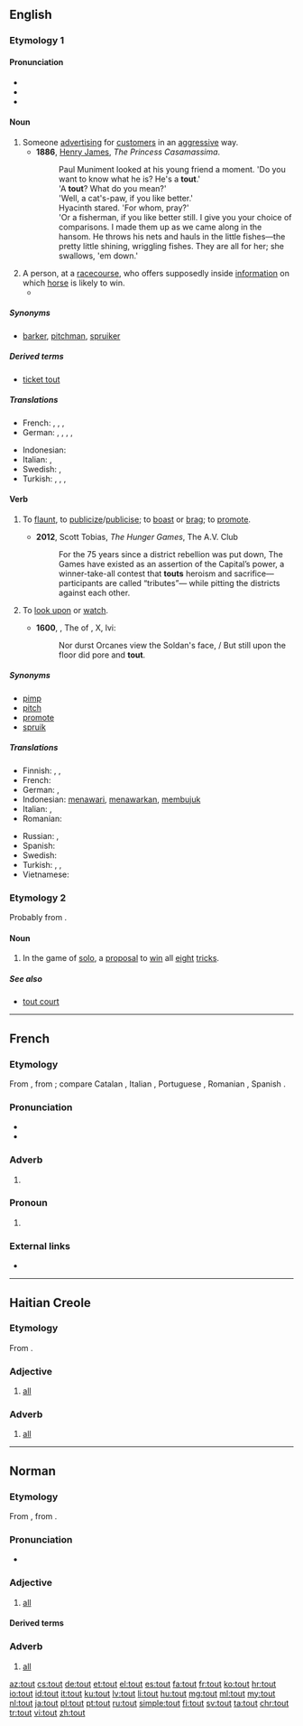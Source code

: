 {{also|toût}}
==English==
{{was wotd|2009|January|22}}
{{rfe|lang=en}}
===Etymology 1===

====Pronunciation====
* {{IPA|/taʊt/|lang=en}}
* {{audio|en-us-tout.ogg|Audio (US)|lang=en}}
* {{rhymes|aʊt|lang=en}}

====Noun====
{{wikipedia}}
{{en-noun}}

# Someone [[advertise|advertising]] for [[customer|customers]] in an [[aggressive]] way.
#*'''1886''', [[w:Henry James|Henry James]], ''The Princess Casamassima''.
#*:Paul Muniment looked at his young friend a moment. 'Do you want to know what he is? He's a '''tout'''.'
#*:'A '''tout'''? What do you mean?'
#*:'Well, a cat's-paw, if you like better.'
#*:Hyacinth stared. 'For whom, pray?'
#*:'Or a fisherman, if you like better still. I give you your choice of comparisons. I made them up as we came along in the hansom. He throws his nets and hauls in the little fishes—the pretty little shining, wriggling fishes. They are all for her; she swallows, 'em down.'
# A person, at a [[racecourse]], who offers supposedly inside [[information]] on which [[horse]] is likely to win.
#* {{quote-book|year=1905|author=[[w:Emma Orczy|Baroness Emmuska Orczy]]
|title=[[w:The Case of Miss Elliott|The Hocussing of Cigarette]]
|chapter=2|url=http://openlibrary.org/works/OL8479084W
|passage=No one, however, would have anything to do with him, as Mr. Keeson's orders in those respects were very strict&thinsp;; he had often threatened any one of his ''employés'' with instant dismissal if he found him in company with one of these '''touts'''.}}

=====Synonyms=====
* {{sense|one advertising aggressively for customers|lang=en}} [[barker]], [[pitchman]], [[spruiker]]

=====Derived terms=====
* [[ticket tout]]

=====Translations=====
{{trans-top|someone advertising for customers in an aggressive way}}
* French: {{t+|fr|racoleur|m}}, {{t|fr|vendeur ambulant|m}}, {{t+|fr|rabatteur|m}}, {{t+|fr|pronostiqueur|m}}
* German: {{qualifier|US}} {{t|de|Drogenvermittler|m}}, {{qualifier|US}} {{t|de|Drogenvermittlerin|f}}, {{qualifier|UK}} {{t|de|Kartenschwarzhändler|m}}, {{qualifier|UK}} {{t|de|Kartenschwarzhändlerin|f}}, {{t|de|Schlepperin|f}}
{{trans-mid}}
* Indonesian: {{t+|id|calo}}
* Italian: {{t+|it|strillone|m}}, {{t|it|imbonitore|m}}
* Swedish: {{t|sv|biljettförsäljare (illegal)}}, {{t|sv|kundvärvare}}
* Turkish: {{t|tr|arsız satıcı}}, {{t+|tr|çığırtkan}}, {{t+|tr|karaborsacı}}, {{t+|tr|tahminci}}
{{trans-bottom}}

====Verb====
{{en-verb}}

# {{label|en|transitive}} To [[flaunt]], to [[publicize]]/[[publicise]]; to [[boast]] or [[brag]]; to [[promote]].
#: {{ux|en|They are '''touting''' their PowerSpheres, but I don't know how well those really work.}}
#* '''2012''', Scott Tobias, ''The Hunger Games'', The A.V. Club
#*: For the 75 years since a district rebellion was put down, The Games have existed as an assertion of the Capital’s power, a winner-take-all contest that '''touts''' heroism and sacrifice—participants are called “tributes”— while pitting the districts against each other.
# {{cx|obsolete|lang=en}} To [[look upon]] or [[watch]].
#* '''1600''', {{w|Edward Fairfax}}, The ''{{w|Jerusalem Delivered}}'' of {{w|Torquato Tasso|Tasso}}, X, lvi:
#*: Nor durst Orcanes view the Soldan's face, / But still upon the floor did pore and '''tout'''.

=====Synonyms=====
* [[pimp]]
* [[pitch]]
* [[promote]]
* [[spruik]]

=====Translations=====
{{trans-top|To flaunt, to publicize/publicise; to boast or brag; to promote}}
* Finnish: {{t+|fi|kehua}}, {{t+|fi|ylistää}}, {{t+|fi|mainostaa}}
* French: {{t+|fr|racoler}}
* German: {{l|de|aufdringlich}} {{t+|de|ankündigen}}, {{t+|de|werben}} {{l|de|für}}
* Indonesian: [[tawar|menawari]], [[tawar|menawarkan]], [[bujuk|membujuk]]
* Italian: {{t+|it|pubblicizzare}}, {{t+|it|propagandare}}
* Romanian: {{t+|ro|racola}}
{{trans-mid}}
* Russian: {{t+|ru|навязывать}}, {{t+|ru|расхваливать}}
* Spanish: {{t+|es|presumir}}
* Swedish: {{t|sv|pracka (på ngn en vara)}}
* Turkish: {{l|tr|çığırtkanlık}} {{t+|tr|etmek}}, {{l|tr|müşteri}} {{t+|tr|toplamak}}, {{l|tr|tiyo}} {{t+|tr|vermek}}
* Vietnamese: {{t+|vi|công bố}}
{{trans-bottom}}

===Etymology 2===
Probably from {{etyl|fr|en}} {{term|tout|lang=fr||all}}.

====Noun====
{{en-noun|?}}

# {{cx|card games|lang=en}} In the game of [[solo]], a [[proposal]] to [[win]] all [[eight]] [[trick]]s.

=====See also=====
* [[tout court]]

----

==French==

===Etymology===
From {{etyl|fro|fr}} {{term|tot|lang=fro}}, from {{etyl|la|fr}} {{term|totus|lang=la}}; compare Catalan {{term|tot|lang=ca}}, Italian {{term|tutto|lang=it}}, Portuguese {{term|todo|lang=pt}}, Romanian {{term|tot|lang=ro}}, Spanish {{term|todo|lang=es}}.

===Pronunciation===
* {{IPA|/tu/|lang=fr}}
* {{audio|Fr-tout.ogg|audio|lang=fr}}

===Adverb===
{{fr-adv}}

# {{l|en|all}}

===Pronoun===
{{fr-pron}}

# {{l|en|everything}}

===External links===
* {{R:TLFi}}

----

==Haitian Creole==

===Etymology===
From {{etyl|fr|ht}} {{term|tout||all|lang=fr}}.

===Adjective===
{{head|ht|adjective}}

# [[all]]

===Adverb===
{{head|ht|adverb}}

# [[all]]

----

==Norman==

===Etymology===
From {{etyl|fro|nrf}} {{m|fro|tot}}, from {{etyl|la|nrf}} {{m|la|tōtus}}.

===Pronunciation===
* {{audio|Jer-tout.ogg|Audio (Jersey)|lang=nrf}}

===Adjective===
{{nrf-adj}}

# {{label|nrf|Jersey|Guernsey}} [[all]]

====Derived terms====
{{der3|{{l|nrf|èrtithe-tout||lumber-room}}
|{{l|nrf|homme à tout faithe||jack of all trades}}
|{{l|nrf|laîsse-tout-faithe||neglectful person}}
|{{l|nrf|tout à ièrs||all eyes}}
|{{l|nrf|tout-s'mêle||busybody}}
|{{l|nrf|toute-êpice||allspice}}}}

===Adverb===
{{nrf-adv}}

# {{label|nrf|Jersey|Guernsey}} [[all]]

[[az:tout]]
[[cs:tout]]
[[de:tout]]
[[et:tout]]
[[el:tout]]
[[es:tout]]
[[fa:tout]]
[[fr:tout]]
[[ko:tout]]
[[hr:tout]]
[[io:tout]]
[[id:tout]]
[[it:tout]]
[[ku:tout]]
[[lv:tout]]
[[li:tout]]
[[hu:tout]]
[[mg:tout]]
[[ml:tout]]
[[my:tout]]
[[nl:tout]]
[[ja:tout]]
[[pl:tout]]
[[pt:tout]]
[[ru:tout]]
[[simple:tout]]
[[fi:tout]]
[[sv:tout]]
[[ta:tout]]
[[chr:tout]]
[[tr:tout]]
[[vi:tout]]
[[zh:tout]]